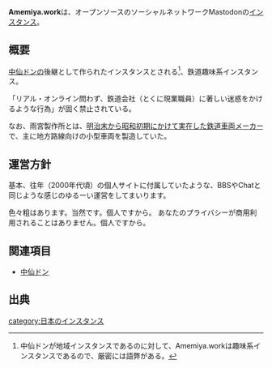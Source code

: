 {{Infobox instance
| Name          = {{Ruby|'''Amemiya.work'''|Amemiya.work}}
| Image         = [[ファイル:Mastodon_logo.png|120px|Mastodon]]
| Domain        = https://amemiya.work
| Admin         = TaiseiMiyahara
| Country       = Japan
| Start         = 2018年9月1日
| Kifu          = [http://www.amazon.co.jp/registry/wishlist/2MLW8UOFRNDL1/ref=cm_sw_r_tw_ws_x_VBRSzbRXJ3WF6 欲しい物リスト]
| Alias         = 雨宮, 雨宮製作所, AMW
}}
'''Amemiya.work'''は、オープンソースのソーシャルネットワークMastodonの[[インスタンス]]。

==概要==

[[中仙ドン]]の後継として作られたインスタンスとされる<ref>中仙ドンが地域インスタンスであるのに対して、Amemiya.workは趣味系インスタンスであるので、厳密には語弊がある。</ref>、鉄道趣味系インスタンス。

「リアル・オンライン問わず、鉄道会社（とくに現業職員）に著しい迷惑をかけるような行為」が固く禁止されている。


なお、雨宮製作所とは、[https://ja.wikipedia.org/wiki/%E9%9B%A8%E5%AE%AE%E8%A3%BD%E4%BD%9C%E6%89%80 明治末から昭和初期にかけて実在した鉄道車両メーカー]で、主に地方路線向けの小型車両を製造していた。

==運営方針==

基本、往年（2000年代頃）の個人サイトに付属していたような、BBSやChatと同じような感じのゆるーい運営をしてまいります。

色々粗はあります。当然です。個人ですから。
あなたのプライバシーが商用利用されることはありません。個人ですから。

==関連項目==

*[[中仙ドン]]

==出典==
<references />

{{DEFAULTSORT:amemiyawork}}
[[category:日本のインスタンス]]